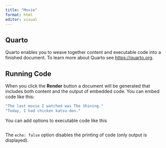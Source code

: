 ```yaml
---
title: "Movie"
format: html
editor: visual
---
```


## Quarto

Quarto enables you to weave together content and executable code into a finished document. To learn more about Quarto see <https://quarto.org>.

## Running Code

When you click the **Render** button a document will be generated that includes both content and the output of embedded code. You can embed code like this:

```r
"The last movie I watched was The Shining."
"Today, I had chicken katsu-don."
```

You can add options to executable code like this

```r

```

The `echo: false` option disables the printing of code (only output is displayed).
